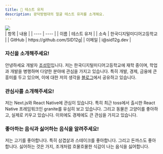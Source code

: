 ```yaml
---
title: 🌝 테스트 유저
description: 광덕방범대의 얼굴 테스트 유저를 소개해요.
---
```


<div className="profile-container">
  <img src="https://avatars.githubusercontent.com/u/119688507?v=4" width={256} className="profile-image" />

  <div className="profile-info">
    | 항목 | 내용 |
    | ---- | ---- |
    | 이름 | 테스트 유저 |
    | 소속 | 한국디지털미디어고등학교 |
    | GitHub | https://github.com/SID12g|
    | 이메일 | i@sid12g.dev |
  </div>
</div>

### 자신을 소개해주세요!

안녕하세요 개발자 [조성민](https://sid12g.dev)입니다.
저는 한국디지털미디어고등학교에 재학 중이며, 학업과 개발을 병행하며 다양한 분야에 관심을 가지고 있습니다. 특히 개발, 경제, 금융에 큰 흥미를 두고 있으며, 이에 대한 저의 생각을 [블로그](https://post.sid12g.dev)에서 공유하고 있습니다.

### 관심사를 소개해주세요!

저는 Next.js와 React Native에 관심이 있습니다. 특히 최근 toss에서 출시한 React Native 프레임워크인 granite를 유심히 보고 있습니다. 그리고 동물은 고양이를 좋아하고, 실제로 키우고 있습니다. 이외에도 경제에도 큰 관심을 가지고 있습니다.

### 좋아하는 음식과 싫어하는 음식을 알려주세요!

저는 고기를 좋아합니다. 특히 삼겹살과 스테이크를 좋아합니다. 그리고 돈까스도 좋아합니다. 싫어하는 것은 가지, 조개처럼 흐물흐물한 식감이 나는 음식을 싫어합니다.

<style>{`
  .profile-container {
    width: 100%;
    display: flex;
    align-items: center;
    gap: 2rem;
  }

  .profile-info {
    flex: 1;
    width: 100%;
  }

  .profile-image {
    width: 256px;
    height: auto;
  }

  @media (max-width: 890px) {
    .profile-container {
      flex-direction: column;
      gap: 0;
    }

    .profile-image {
      width: 100%;
      max-width: 256px;
    }

    .profile-info {
      width: 100%;
      overflow-x: auto;
    }
  }
`}</style>

